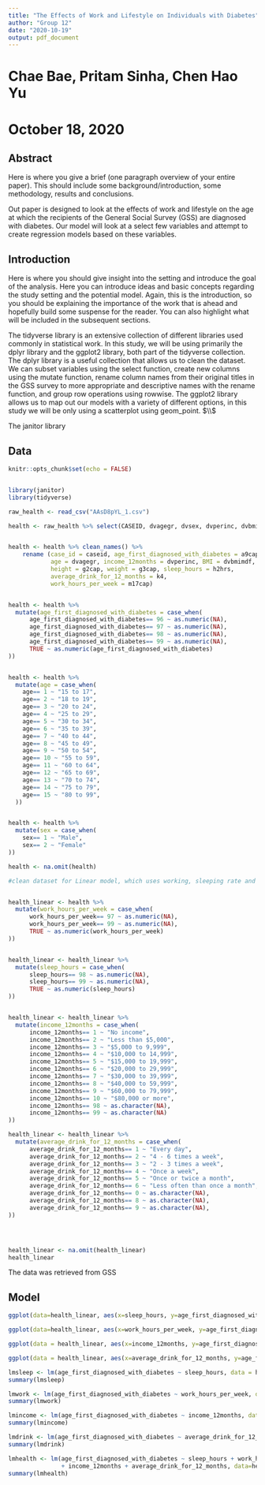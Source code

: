 ```yaml
---
title: "The Effects of Work and Lifestyle on Individuals with Diabetes"
author: "Group 12"
date: "2020-10-19"
output: pdf_document
---
```


# Chae Bae, Pritam Sinha, Chen Hao Yu
# October 18, 2020


## Abstract

Here is where you give a brief (one paragraph overview of your entire paper). This should include some background/introduction, some methodology, results and conclusions.

Out paper is designed to look at the effects of work and lifestyle on the age at which the recipients of the General Social Survey (GSS) are diagnosed with diabetes. Our model will look at a select few variables and attempt to create regression models based on these variables.

## Introduction

Here is where you should give insight into the setting and introduce the goal of the analysis. Here you can introduce ideas and basic concepts regarding the study setting and the potential model. Again, this is the introduction, so you should be explaining the importance of the work that is ahead and hopefully build some suspense for the reader. You can also highlight what will be included in the subsequent sections.

The tidyverse library is an extensive collection of different libraries used commonly in statistical work. In this study, we will be using primarily the dplyr library and the ggplot2 library, both part of the tidyverse collection. The dplyr library is a useful collection that allows us to clean the dataset. We can subset variables using the select function, create new columns using the mutate function, rename column names from their original titles in the GSS survey to more appropriate and descriptive names with the rename function, and group row operations using rowwise. The ggplot2 library allows us to map out our models with a variety of different options, in this study we will be only using a scatterplot using geom_point. $\\$

The janitor library


## Data

```r
knitr::opts_chunk$set(echo = FALSE)


library(janitor)
library(tidyverse)

```


```r

raw_health <- read_csv("AAsD8pYL_1.csv")

```


```r

health <- raw_health %>% select(CASEID, dvagegr, dvsex, dvperinc, dvbmimdf, a9cap, g2cap, g3cap, h2hrs, j3, k4, m17cap) 


health <- health %>% clean_names() %>% 
    rename (case_id = caseid, age_first_diagnosed_with_diabetes = a9cap, sex = dvsex,  
            age = dvagegr, income_12months = dvperinc, BMI = dvbmimdf, 
            height = g2cap, weight = g3cap, sleep_hours = h2hrs, 
            average_drink_for_12_months = k4, 
            work_hours_per_week = m17cap)


health <- health %>% 
  mutate(age_first_diagnosed_with_diabetes = case_when(
      age_first_diagnosed_with_diabetes== 96 ~ as.numeric(NA),
      age_first_diagnosed_with_diabetes== 97 ~ as.numeric(NA),
      age_first_diagnosed_with_diabetes== 98 ~ as.numeric(NA),
      age_first_diagnosed_with_diabetes== 99 ~ as.numeric(NA),
      TRUE ~ as.numeric(age_first_diagnosed_with_diabetes)
))


health <- health %>% 
  mutate(age = case_when(
    age== 1 ~ "15 to 17",
    age== 2 ~ "18 to 19",
    age== 3 ~ "20 to 24",
    age== 4 ~ "25 to 29",
    age== 5 ~ "30 to 34",
    age== 6 ~ "35 to 39",
    age== 7 ~ "40 to 44",
    age== 8 ~ "45 to 49",
    age== 9 ~ "50 to 54",
    age== 10 ~ "55 to 59",
    age== 11 ~ "60 to 64",
    age== 12 ~ "65 to 69",
    age== 13 ~ "70 to 74",
    age== 14 ~ "75 to 79",
    age== 15 ~ "80 to 99",
  )) 


health <- health %>% 
  mutate(sex = case_when(
    sex== 1 ~ "Male",
    sex== 2 ~ "Female"
))

health <- na.omit(health)

#clean dataset for Linear model, which uses working, sleeping rate and income for variable.


health_linear <- health %>% 
  mutate(work_hours_per_week = case_when(
      work_hours_per_week== 97 ~ as.numeric(NA),
      work_hours_per_week== 99 ~ as.numeric(NA),
      TRUE ~ as.numeric(work_hours_per_week)
))


health_linear <- health_linear %>% 
  mutate(sleep_hours = case_when(
      sleep_hours== 98 ~ as.numeric(NA),
      sleep_hours== 99 ~ as.numeric(NA),
      TRUE ~ as.numeric(sleep_hours)
))


health_linear <- health_linear %>% 
  mutate(income_12months = case_when(
      income_12months== 1 ~ "No income",
      income_12months== 2 ~ "Less than $5,000",
      income_12months== 3 ~ "$5,000 to 9,999",
      income_12months== 4 ~ "$10,000 to 14,999",
      income_12months== 5 ~ "$15,000 to 19,999",
      income_12months== 6 ~ "$20,000 to 29,999",
      income_12months== 7 ~ "$30,000 to 39,999",
      income_12months== 8 ~ "$40,000 to 59,999",
      income_12months== 9 ~ "$60,000 to 79,999",
      income_12months== 10 ~ "$80,000 or more",
      income_12months== 98 ~ as.character(NA),
      income_12months== 99 ~ as.character(NA)
))

health_linear <- health_linear %>% 
  mutate(average_drink_for_12_months = case_when(
      average_drink_for_12_months== 1 ~ "Every day",
      average_drink_for_12_months== 2 ~ "4 - 6 times a week",
      average_drink_for_12_months== 3 ~ "2 - 3 times a week",
      average_drink_for_12_months== 4 ~ "Once a week",
      average_drink_for_12_months== 5 ~ "Once or twice a month",
      average_drink_for_12_months== 6 ~ "Less often than once a month",
      average_drink_for_12_months== 0 ~ as.character(NA),
      average_drink_for_12_months== 8 ~ as.character(NA),
      average_drink_for_12_months== 9 ~ as.character(NA),
))




health_linear <- na.omit(health_linear)
health_linear
```


The data was retrieved from GSS 




## Model
```r

ggplot(data=health_linear, aes(x=sleep_hours, y=age_first_diagnosed_with_diabetes)) +geom_point() + stat_smooth(method=lm) 

ggplot(data=health_linear, aes(x=work_hours_per_week, y=age_first_diagnosed_with_diabetes)) +geom_point() + stat_smooth(method=lm)

ggplot(data = health_linear, aes(x=income_12months, y=age_first_diagnosed_with_diabetes, group = 1)) + geom_point() + stat_smooth(method = lm) + theme(axis.text.x = element_text(angle = 90))

ggplot(data = health_linear, aes(x=average_drink_for_12_months, y=age_first_diagnosed_with_diabetes, group = 1)) + geom_point() + stat_smooth(method = lm) + theme(axis.text.x = element_text(angle = 90))

lmsleep <- lm(age_first_diagnosed_with_diabetes ~ sleep_hours, data = health_linear)
summary(lmsleep)

lmwork <- lm(age_first_diagnosed_with_diabetes ~ work_hours_per_week, data = health_linear)
summary(lmwork)

lmincome <- lm(age_first_diagnosed_with_diabetes ~ income_12months, data = health_linear)
summary(lmincome)

lmdrink <- lm(age_first_diagnosed_with_diabetes ~ average_drink_for_12_months, data = health_linear)
summary(lmdrink)

lmhealth <- lm(age_first_diagnosed_with_diabetes ~ sleep_hours + work_hours_per_week
               + income_12months + average_drink_for_12_months, data=health_linear)
summary(lmhealth)





```

